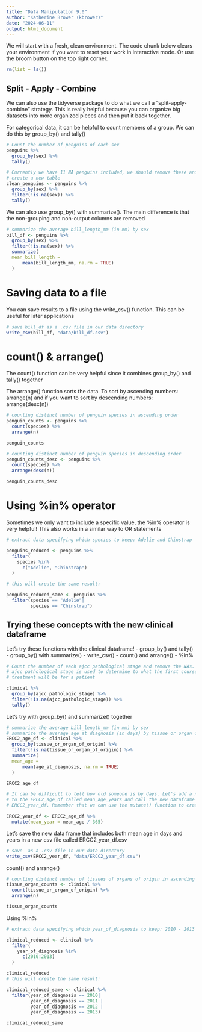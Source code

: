 ---
title: "Data Manipulation 9.0"
author: "Katherine Brower (kbrower)"
date: "2024-06-11"
output: html_document
---

We will start with a fresh, clean environment. 
The code chunk below clears your environment if you want to reset your work in interactive mode. Or use the broom button on the top right corner.

```{r}
rm(list = ls())
```

## Split - Apply - Combine
We can also use the tidyverse package to do what we call a "split-apply-combine" strategy. This is really helpful because you can organize big datasets into more organized pieces and then put it back together.

For categorical data, it can be helpful to count members of a group.
We can do this by group_by() and tally()

```{r} 
# Count the number of penguins of each sex
penguins %>%
  group_by(sex) %>%
  tally()

# Currently we have 11 NA penguins included, we should remove these and 
# create a new table
clean_penguins <- penguins %>%
  group_by(sex) %>%
  filter(!is.na(sex)) %>%
  tally()
```

We can also use group_by() with summarize(). The main difference is that the non-grouping and non-output columns are removed

```{r}
# summarize the average bill_length_mm (in mm) by sex
bill_df <- penguins %>%
  group_by(sex) %>%
  filter(!is.na(sex)) %>%
  summarize(
  mean_bill_length =
      mean(bill_length_mm, na.rm = TRUE)
  )
```

# Saving data to a file
You can save results to a file using the write_csv() function. This can
be useful for later applications
```{r}
# save bill_df as a .csv file in our data directory
write_csv(bill_df, "data/bill_df.csv")
```

# count() & arrange()
The count() function can be very helpful since it combines group_by() and tally() together

The arrange() function sorts the data. To sort by ascending numbers: arrange(n) and if you want to sort by descending numbers: arrange(desc(n))

```{r}
# counting distinct number of penguin species in ascending order
penguin_counts <- penguins %>%
  count(species) %>%
  arrange(n)

penguin_counts

# counting distinct number of penguin species in descending order
penguin_counts_desc <- penguins %>%
  count(species) %>%
  arrange(desc(n))

penguin_counts_desc
```

# Using %in% operator
Sometimes we only want to include a specific value, the %in% operator is very helpful! This also works in a similar way to OR statements

```{r}
# extract data specifying which species to keep: Adelie and Chinstrap

penguins_reduced <- penguins %>%
  filter(
    species %in%
      c("Adelie", "Chinstrap")
  )

# this will create the same result:

penguins_reduced_same <- penguins %>%
  filter(species == "Adelie"|
         species == "Chinstrap")
```

## Trying these concepts with the new clinical dataframe
Let's try these functions with the clinical dataframe!
- group_by() and tally()
- group_by() with summarize()
- write_csv()
- count() and arrange()
- %in%

```{r}
# Count the number of each ajcc pathological stage and remove the NAs.
# ajcc pathological stage is used to determine to what the first course of 
# treatment will be for a patient

clinical %>%
  group_by(ajcc_pathologic_stage) %>%
  filter(!is.na(ajcc_pathologic_stage)) %>%
  tally()
```

Let's try with group_by() and summarize() together
```{r}
# summarize the average bill_length_mm (in mm) by sex
# summarize the average age at diagnosis (in days) by tissue or organ of origin
ERCC2_age_df <- clinical %>%
  group_by(tissue_or_organ_of_origin) %>%
  filter(!is.na(tissue_or_organ_of_origin)) %>%
  summarize(
  mean_age =
      mean(age_at_diagnosis, na.rm = TRUE)
  )

ERCC2_age_df

# It can be difficult to tell how old someone is by days. Let's add a new column
# to the ERCC2_age_df called mean_age_years and call the new dataframe 
# ERCC2_year_df. Remember that we can use the mutate() function to create columns.

ERCC2_year_df <- ERCC2_age_df %>%
  mutate(mean_year = mean_age / 365)
```

Let's save the new data frame that includes both mean age in days and years in
a new csv file called ERCC2_year_df.csv
```{r}
# save  as a .csv file in our data directory
write_csv(ERCC2_year_df, "data/ERCC2_year_df.csv")
```

count() and arrange()
```{r}
# counting distinct number of tissues of organs of origin in ascending order
tissue_organ_counts <- clinical %>%
  count(tissue_or_organ_of_origin) %>%
  arrange(n)

tissue_organ_counts
```

Using %in%
```{r}
# extract data specifying which year_of_diagnosis to keep: 2010 - 2013

clinical_reduced <- clinical %>%
  filter(
    year_of_diagnosis %in%
      c(2010:2013)
  )

clinical_reduced
# this will create the same result:

clinical_reduced_same <- clinical %>%
  filter(year_of_diagnosis == 2010|
         year_of_diagnosis == 2011 |
         year_of_diagnosis == 2012 |
         year_of_diagnosis == 2013)

clinical_reduced_same
```